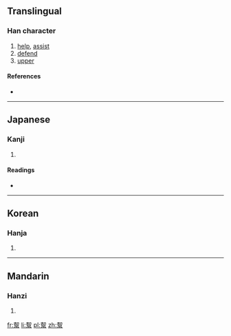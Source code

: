 {{also|帮|幫}}
==Translingual==

===Han character===
{{Han char|rn=50|rad=巾|as=12|sn=15|four=|canj=手中竹日月 (QLHAB)|ids=⿱[[邦]][[帛]]}}

# [[help]], [[assist]]
# [[defend]]
# [[upper]]

====References====
* {{Han ref|kx=0337.031|dkj=09057|hdz=10751.080|uh=5E5A|ud=24154}}

----

==Japanese==

===Kanji===
{{ja-kanji|grade=|rs=巾12}}

# {{defn|lang=ja|sort=巾12}}

====Readings====
* {{ja-readings|on=[[ほう]] (hō)|kun=[[たすける]] (tasukeru)}}

----

==Korean==

===Hanja===
{{ko-hanja|hangeul=방|rv=bang|mr=pang}}

# {{defn|lang=ko|sort=巾12}}

----

==Mandarin==

===Hanzi===
{{cmn-hanzi|pin=[[bāng]] ([[bang1]])|wg=[[pang]]<sup>1</sup>}}

# {{defn|lang=cmn|sort=巾12}}

[[fr:幚]]
[[li:幚]]
[[pl:幚]]
[[zh:幚]]